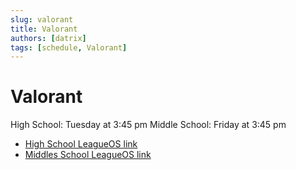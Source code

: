 ```yaml
---
slug: valorant
title: Valorant
authors: [datrix]
tags: [schedule, Valorant]
---
```


# Valorant

High School: Tuesday at 3:45 pm
Middle School: Friday at 3:45 pm

- [High School LeagueOS link](https://idahoesports.leagueos.gg/league/seasons/06UVXtQ6EockQ301KRUj)
- [Middles School LeagueOS link](https://idahoesports.leagueos.gg/league/seasons/0RquW9gbTepxQ9aac342)
